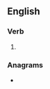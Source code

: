 ==English==

===Verb===
{{head|en|verb form}}

# {{en-past of|scout}}

===Anagrams===
* {{l|en|doucets}}